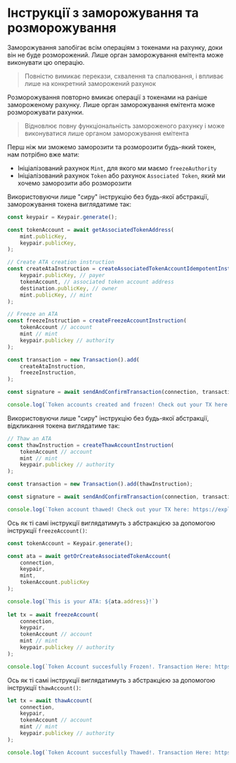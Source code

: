 
# Інструкції з заморожування та розморожування

Заморожування запобігає всім операціям з токенами на рахунку, доки він не буде розморожений. Лише орган заморожування емітента може виконувати цю операцію.

> Повністю вимикає перекази, схвалення та спалювання, і впливає лише на конкретний заморожений рахунок

Розморожування повторно вмикає операції з токенами на раніше замороженому рахунку. Лише орган заморожування емітента може розморожувати рахунки.

> Відновлює повну функціональність замороженого рахунку і може виконуватися лише органом заморожування емітента

Перш ніж ми зможемо заморозити та розморозити будь-який токен, нам потрібно вже мати:
- Ініціалізований рахунок `Mint`, для якого ми маємо `freezeAuthority`
- Ініціалізований рахунок `Token` або рахунок `Associated Token`, який ми хочемо заморозити або розморозити

<ArticleSection name="Raw Instruction" id="raw-instruction" level="h2" />

Використовуючи лише "сиру" інструкцію без будь-якої абстракції, заморожування токена виглядатиме так:

```ts
const keypair = Keypair.generate();

const tokenAccount = await getAssociatedTokenAddress(
    mint.publicKey,
    keypair.publicKey,
);

// Create ATA creation instruction
const createAtaInstruction = createAssociatedTokenAccountIdempotentInstruction(
    keypair.publicKey, // payer
    tokenAccount, // associated token account address
    destination.publicKey, // owner
    mint.publicKey, // mint
);

// Freeze an ATA 
const freezeInstruction = createFreezeAccountInstruction(
    tokenAccount // account
    mint // mint
    keypair.publickey // authority
);

const transaction = new Transaction().add(
    createAtaInstruction,
    freezeInstruction,
);

const signature = await sendAndConfirmTransaction(connection, transaction, [keypair]);

console.log(`Token accounts created and frozen! Check out your TX here: https://explorer.solana.com/tx/${signature}?cluster=devnet`);
```

Використовуючи лише "сиру" інструкцію без будь-якої абстракції, відкликання токена виглядатиме так:

```ts
// Thaw an ATA 
const thawInstruction = createThawAccountInstruction(
    tokenAccount // account
    mint // mint
    keypair.publickey // authority
);

const transaction = new Transaction().add(thawInstruction);

const signature = await sendAndConfirmTransaction(connection, transaction, [keypair]);

console.log(`Token account thawed! Check out your TX here: https://explorer.solana.com/tx/${signature}?cluster=devnet`);
```

<ArticleSection name="Abstracted Instruction" id="abstracted-instruction" level="h2" />

Ось як ті самі інструкції виглядатимуть з абстракцією за допомогою інструкції `freezeAccount()`:

```ts
const tokenAccount = Keypair.generate();

const ata = await getOrCreateAssociatedTokenAccount(
    connection,
    keypair,
    mint,
    tokenAccount.publicKey
);

console.log(`This is your ATA: ${ata.address}!`)
  
let tx = await freezeAccount(
    connection,
    keypair,
    tokenAccount // account
    mint // mint
    keypair.publickey // authority
);

console.log(`Token Account succesfully Frozen!. Transaction Here: https://explorer.solana.com/tx/${tx}?cluster=devnet`)
```

Ось як ті самі інструкції виглядатимуть з абстракцією за допомогою інструкції `thawAccount()`:

```ts
let tx = await thawAccount(
    connection,
    keypair,
    tokenAccount // account
    mint // mint
    keypair.publickey // authority
);

console.log(`Token Account succesfully Thawed!. Transaction Here: https://explorer.solana.com/tx/${tx}?cluster=devnet`)
```